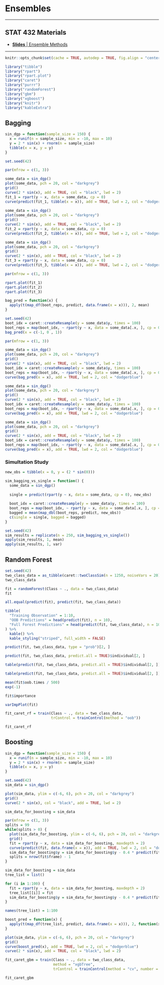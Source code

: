 # Ensembles

***

## STAT 432 Materials

- [**Slides** | Ensemble Methods](https://fall-2019.stat432.org/slides/ensembles.pdf)

***

```r
knitr::opts_chunk$set(cache = TRUE, autodep = TRUE, fig.align = "center")
```

```r
library("tibble")
library("rpart")
library("rpart.plot")
library("caret")
library("purrr")
library("randomForest")
library("gbm")
library("xgboost")
library("knitr")
library("kableExtra")
```

## Bagging

```r
sin_dgp = function(sample_size = 150) {
  x = runif(n = sample_size, min = -10, max = 10)
  y = 2 * sin(x) + rnorm(n = sample_size)
  tibble(x = x, y = y)
}
```

```r
set.seed(42)
```

```r
par(mfrow = c(1, 3))

some_data = sin_dgp()
plot(some_data, pch = 20, col = "darkgrey")
grid()
curve(2 * sin(x), add = TRUE, col = "black", lwd = 2)
fit_1 = rpart(y ~ x, data = some_data, cp = 0)
curve(predict(fit_1, tibble(x = x)), add = TRUE, lwd = 2, col = "dodgerblue")
      
some_data = sin_dgp()
plot(some_data, pch = 20, col = "darkgrey")
grid()
curve(2 * sin(x), add = TRUE, col = "black", lwd = 2)
fit_2 = rpart(y ~ x, data = some_data, cp = 0)
curve(predict(fit_2, tibble(x = x)), add = TRUE, lwd = 2, col = "dodgerblue")

some_data = sin_dgp()
plot(some_data, pch = 20, col = "darkgrey")
grid()
curve(2 * sin(x), add = TRUE, col = "black", lwd = 2)
fit_3 = rpart(y ~ x, data = some_data, cp = 0)
curve(predict(fit_3, tibble(x = x)), add = TRUE, lwd = 2, col = "dodgerblue")
```

```r
par(mfrow = c(1, 3))

rpart.plot(fit_1)
rpart.plot(fit_2)
rpart.plot(fit_3)
```

```r
bag_pred = function(x) {
  apply(t(map_df(boot_reps, predict, data.frame(x = x))), 2, mean)
}

set.seed(42)
boot_idx = caret::createResample(y = some_data$y, times = 100)
boot_reps = map(boot_idx, ~ rpart(y ~ x, data = some_data[.x, ], cp = 0))
bag_pred(x = c(-1, 0 , 1))
```

```r
par(mfrow = c(1, 3))

some_data = sin_dgp()
plot(some_data, pch = 20, col = "darkgrey")
grid()
curve(2 * sin(x), add = TRUE, col = "black", lwd = 2)
boot_idx = caret::createResample(y = some_data$y, times = 100)
boot_reps = map(boot_idx, ~ rpart(y ~ x, data = some_data[.x, ], cp = 0))
curve(bag_pred(x = x), add = TRUE, lwd = 2, col = "dodgerblue")

some_data = sin_dgp()
plot(some_data, pch = 20, col = "darkgrey")
grid()
curve(2 * sin(x), add = TRUE, col = "black", lwd = 2)
boot_idx = caret::createResample(y = some_data$y, times = 100)
boot_reps = map(boot_idx, ~ rpart(y ~ x, data = some_data[.x, ], cp = 0))
curve(bag_pred(x = x), add = TRUE, lwd = 2, col = "dodgerblue")

some_data = sin_dgp()
plot(some_data, pch = 20, col = "darkgrey")
grid()
curve(2 * sin(x), add = TRUE, col = "black", lwd = 2)
boot_idx = caret::createResample(y = some_data$y, times = 100)
boot_reps = map(boot_idx, ~ rpart(y ~ x, data = some_data[.x, ], cp = 0))
curve(bag_pred(x = x), add = TRUE, lwd = 2, col = "dodgerblue")
```

### Simultation Study

```r
new_obs = tibble(x = 0, y = (2 * sin(0)))
```

```r
sim_bagging_vs_single = function() {
  some_data = sin_dgp()
  
  single = predict(rpart(y ~ x, data = some_data, cp = 0), new_obs)
  
  boot_idx = caret::createResample(y = some_data$y, times = 100)
  boot_reps = map(boot_idx, ~ rpart(y ~ x, data = some_data[.x, ], cp = 0))
  bagged = mean(map_dbl(boot_reps, predict, new_obs))
  c(single = single, bagged = bagged)
}

set.seed(42)
sim_results = replicate(n = 250, sim_bagging_vs_single())
apply(sim_results, 1, mean)
apply(sim_results, 1, var)
```

## Random Forest

```r
set.seed(42)
two_class_data = as_tibble(caret::twoClassSim(n = 1250, noiseVars = 20))
two_class_data
```

```r
fit = randomForest(Class ~ ., data = two_class_data)
fit
```

```r
all.equal(predict(fit), predict(fit, two_class_data))
```

```r
tibble(
  "Training Observation" = 1:10,
  "OOB Predictions" = head(predict(fit), n = 10),
  "Full Forest Predictions" = head(predict(fit, two_class_data), n = 10)
) %>% 
  kable() %>% 
  kable_styling("striped", full_width = FALSE)
```

```r
predict(fit, two_class_data, type = "prob")[2, ]
```

```r
predict(fit, two_class_data, predict.all = TRUE)$individual[2, ]
```

```r
table(predict(fit, two_class_data, predict.all = TRUE)$individual[2, ])
```

```r
table(predict(fit, two_class_data, predict.all = TRUE)$individual[2, ]) / 500
```

```r
mean(fit$oob.times / 500)
exp(-1)
```

```r
fit$importance
```

```r
varImpPlot(fit)
```

```r
fit_caret_rf = train(Class ~ ., data = two_class_data,
                     trControl = trainControl(method = "oob"))
```

```r
fit_caret_rf
```

## Boosting

```r
sin_dgp = function(sample_size = 150) {
  x = runif(n = sample_size, min = -10, max = 10)
  y = 2 * sin(x) + rnorm(n = sample_size)
  tibble(x = x, y = y)
}
```


```r
set.seed(42)
sim_data = sin_dgp()
```

```r
plot(sim_data, ylim = c(-6, 6), pch = 20, col = "darkgrey")
grid()
curve(2 * sin(x), col = "black", add = TRUE, lwd = 2)
```

```r
sim_data_for_boosting = sim_data
```

```r
par(mfrow = c(1, 3))
splits = 99
while(splits > 0) {
  plot(sim_data_for_boosting, ylim = c(-6, 6), pch = 20, col = "darkgrey")
  grid()
  fit = rpart(y ~ x, data = sim_data_for_boosting, maxdepth = 2)
  curve(predict(fit, data.frame(x = x)), add = TRUE, lwd = 2, col = "dodgerblue")
  sim_data_for_boosting$y = sim_data_for_boosting$y - 0.4 * predict(fit)
  splits = nrow(fit$frame) - 1
}
```

```r
sim_data_for_boosting = sim_data
tree_list = list()

for (i in 1:100) {
  fit = rpart(y ~ x, data = sim_data_for_boosting, maxdepth = 2)
  tree_list[[i]] = fit
  sim_data_for_boosting$y = sim_data_for_boosting$y - 0.4 * predict(fit)
}

names(tree_list) = 1:100

boost_pred = function(x) {
  apply(t(map_df(tree_list, predict, data.frame(x = x))), 2, function(x) {0.4 * sum(x)})
}

plot(sim_data, ylim = c(-6, 6), pch = 20, col = "darkgrey")
grid()
curve(boost_pred(x), add = TRUE, lwd = 2, col = "dodgerblue")
curve(2 * sin(x), add = TRUE, col = "black", lwd = 2)
```

```r
fit_caret_gbm = train(Class ~ ., data = two_class_data,
                      method = "xgbTree",
                      trControl = trainControl(method = "cv", number = 5))
```

```r
fit_caret_gbm
```
